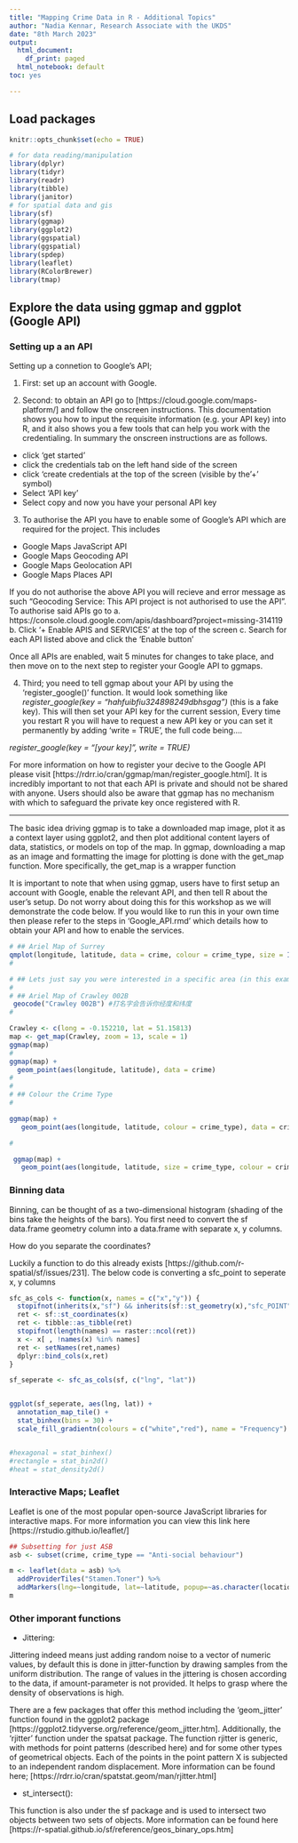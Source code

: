 ```yaml
---
title: "Mapping Crime Data in R - Additional Topics"
author: "Nadia Kennar, Research Associate with the UKDS"
date: "8th March 2023"
output:
  html_document:
    df_print: paged
  html_notebook: default
toc: yes

---
```


## Load packages 

```r
knitr::opts_chunk$set(echo = TRUE)

# for data reading/manipulation 
library(dplyr)
library(tidyr)
library(readr)
library(tibble)
library(janitor)
# for spatial data and gis
library(sf)
library(ggmap)
library(ggplot2)
library(ggspatial)
library(ggspatial)
library(spdep)
library(leaflet) 
library(RColorBrewer)
library(tmap)

```



## Explore the data using ggmap and ggplot (Google API)

### Setting up a an API 


Setting up a connetion to Google's API;


1. First: set up an account with Google.


2. Second: to obtain an API go to [https://cloud.google.com/maps-platform/] and follow the onscreen instructions. This documentation shows you how to input the requisite information (e.g. your API key) into R, and it also shows you a few tools that can help you work with the credentialing. In summary the onscreen instructions are as follows. 
 - click 'get started' 
 - click the credentials tab on the left hand side of the screen 
 - click 'create credentials at the top of the screen (visible by the '+' symbol)
 - Select 'API key'
 - Select copy and now you have your personal API key 
 

3. To authorise the API you have to enable some of Google's API which are required for the project. This includes 
- Google Maps JavaScript API
- Google Maps Geocoding API
- Google Maps Geolocation API
- Google Maps Places API

If you do not authorise the above API you will recieve and error message as such "Geocoding Service: This API project is not authorised to use the API". To authorise said APIs go to 
a. https://console.cloud.google.com/apis/dashboard?project=missing-314119
b. Click '+ Enable APIS and SERVICES' at the top of the screen
c. Search for each API listed above and click the 'Enable button' 

Once all APIs are enabled, wait 5 minutes for changes to take place, and then move on to the next step to register your Google API to ggmaps. 


4. Third; you need to tell ggmap about your API by using the 'register_google()' function. It would look something like *register_google(key = "hahfuibfiu324898249dbhsgag")* (this is a fake key). This will then set your API key for the current session, Every time you restart R you will have to request a new API key or you can set it permanently by adding 'write = TRUE', the full code being....

*register_google(key = "[your key]", write = TRUE)*

For more information on how to register your decive to the Google API please visit [https://rdrr.io/cran/ggmap/man/register_google.html]. It is incredibly important to not that each API is private and should not be shared with anyone. Users should also be aware that ggmap has no mechanism with which to safeguard the private key once registered with R. 

----------------------------------------------------------------

The basic idea driving ggmap is to take a downloaded map image, plot it as a context layer using ggplot2, and then plot additional content layers of data, statistics, or models on top of the map. In ggmap, downloading a map as an image and formatting the image for plotting is done with the get_map function. More specifically, the get_map is a wrapper function

It is important to note that when using ggmap, users have to first setup an account with Google, enable the relevant API, and then tell R about the user's setup. Do not worry about doing this for this workshop as we will demonstrate the code below. If you would like to run this in your own time then please refer to the steps in 'Google_API.rmd' which details how to obtain your API and how to enable the services. 


```r
# ## Ariel Map of Surrey
qmplot(longitude, latitude, data = crime, colour = crime_type, size = I(3), darken = .3)
# 

# ## Lets just say you were interested in a specific area (in this example we will use Crawley 002B)
# 
# ## Ariel Map of Crawley 002B
 geocode("Crawley 002B") #打名字会告诉你经度和纬度
# 

Crawley <- c(long = -0.152210, lat = 51.15813)
map <- get_map(Crawley, zoom = 13, scale = 1)
ggmap(map)
# 
ggmap(map) +
  geom_point(aes(longitude, latitude), data = crime) 
# 
# 
# ## Colour the Crime Type
# 

ggmap(map) +
   geom_point(aes(longitude, latitude, colour = crime_type), data = crime) 

# 

 ggmap(map) +
   geom_point(aes(longitude, latitude, size = crime_type, colour = crime_type), data = crime) 
```




### Binning data

Binning, can be thought of as a two-dimensional histogram (shading of the bins take the heights of the bars). You first need to convert the sf data.frame geometry column into a data.frame with separate x, y columns. 

How do you separate the coordinates? 

Luckily a function to do this already exists [https://github.com/r-spatial/sf/issues/231]. The below code is converting a sfc_point to seperate x, y columns 


```r
sfc_as_cols <- function(x, names = c("x","y")) {
  stopifnot(inherits(x,"sf") && inherits(sf::st_geometry(x),"sfc_POINT"))
  ret <- sf::st_coordinates(x)
  ret <- tibble::as_tibble(ret)
  stopifnot(length(names) == raster::ncol(ret))
  x <- x[ , !names(x) %in% names]
  ret <- setNames(ret,names)
  dplyr::bind_cols(x,ret)
}

sf_seperate <- sfc_as_cols(sf, c("lng", "lat")) 


ggplot(sf_seperate, aes(lng, lat)) +   
  annotation_map_tile() +
  stat_binhex(bins = 30) +                                           
  scale_fill_gradientn(colours = c("white","red"), name = "Frequency")   


#hexagonal = stat_binhex() 
#rectangle = stat_bin2d()
#heat = stat_density2d()  

```




### Interactive Maps; Leaflet

Leaflet is one of the most popular open-source JavaScript libraries for interactive maps. For more information you can view this link here [https://rstudio.github.io/leaflet/]

```r

## Subsetting for just ASB 
asb <- subset(crime, crime_type == "Anti-social behaviour")

m <- leaflet(data = asb) %>%
  addProviderTiles("Stamen.Toner") %>% 
  addMarkers(lng=~longitude, lat=~latitude, popup=~as.character(location), label = ~as.character(location))
m

```






### Other imporant functions 

- Jittering: 

Jittering indeed means just adding random noise to a vector of numeric values, by default this is done in jitter-function by drawing samples from the uniform distribution. The range of values in the jittering is chosen according to the data, if amount-parameter is not provided. It helps to grasp where the density of observations is high. 

There are a few packages that offer this method including the 'geom_jitter' function found in the ggplot2 package [https://ggplot2.tidyverse.org/reference/geom_jitter.htm]. Additionally, the 'rjitter' function under the spatsat package. The function rjitter is generic, with methods for point patterns (described here) and for some other types of geometrical objects. Each of the points in the point pattern X is subjected to an independent random displacement. More information can be found here; [https://rdrr.io/cran/spatstat.geom/man/rjitter.html]

-  st_intersect():

This function is also under the sf package and is used to intersect two objects between two sets of objects. More information can be found here [https://r-spatial.github.io/sf/reference/geos_binary_ops.htm]




